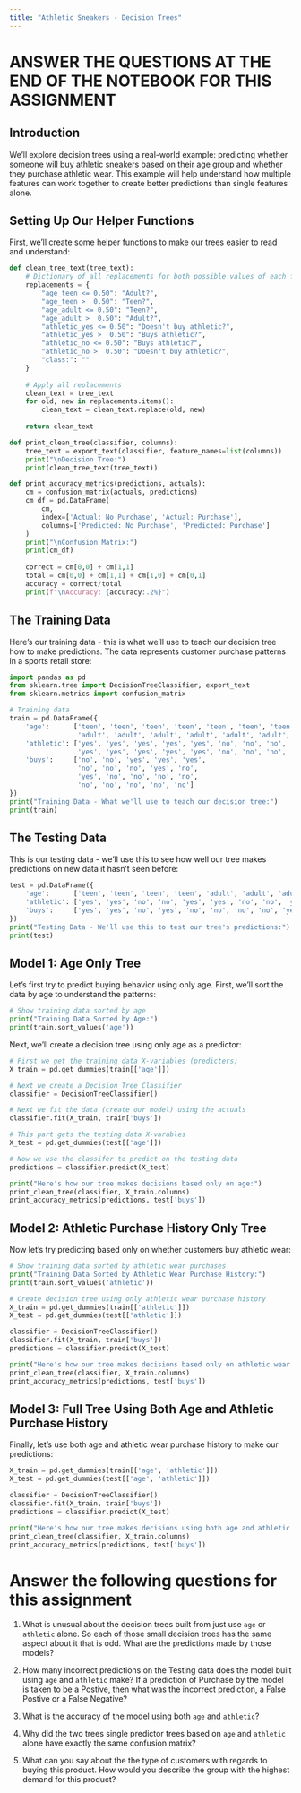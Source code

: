 ```yaml
---
title: "Athletic Sneakers - Decision Trees"
---
```


# ANSWER THE QUESTIONS AT THE END OF THE NOTEBOOK FOR THIS ASSIGNMENT

## Introduction
We'll explore decision trees using a real-world example: predicting whether someone will buy athletic sneakers based on their age group and whether they purchase athletic wear. This example will help understand how multiple features can work together to create better predictions than single features alone.

## Setting Up Our Helper Functions
First, we'll create some helper functions to make our trees easier to read and understand:

```python
def clean_tree_text(tree_text):
    # Dictionary of all replacements for both possible values of each feature
    replacements = {
        "age_teen <= 0.50": "Adult?",
        "age_teen >  0.50": "Teen?",
        "age_adult <= 0.50": "Teen?",
        "age_adult >  0.50": "Adult?",
        "athletic_yes <= 0.50": "Doesn't buy athletic?",
        "athletic_yes >  0.50": "Buys athletic?",
        "athletic_no <= 0.50": "Buys athletic?",
        "athletic_no >  0.50": "Doesn't buy athletic?",
        "class:": ""
    }
    
    # Apply all replacements
    clean_text = tree_text
    for old, new in replacements.items():
        clean_text = clean_text.replace(old, new)
    
    return clean_text

def print_clean_tree(classifier, columns):
    tree_text = export_text(classifier, feature_names=list(columns))
    print("\nDecision Tree:")
    print(clean_tree_text(tree_text))

def print_accuracy_metrics(predictions, actuals):
    cm = confusion_matrix(actuals, predictions)
    cm_df = pd.DataFrame(
        cm,
        index=['Actual: No Purchase', 'Actual: Purchase'],
        columns=['Predicted: No Purchase', 'Predicted: Purchase']
    )
    print("\nConfusion Matrix:")
    print(cm_df)
    
    correct = cm[0,0] + cm[1,1]
    total = cm[0,0] + cm[1,1] + cm[1,0] + cm[0,1]
    accuracy = correct/total
    print(f"\nAccuracy: {accuracy:.2%}")
```

## The Training Data
Here's our training data - this is what we'll use to teach our decision tree how to make predictions. The data represents customer purchase patterns in a sports retail store:

```python
import pandas as pd
from sklearn.tree import DecisionTreeClassifier, export_text
from sklearn.metrics import confusion_matrix

# Training data
train = pd.DataFrame({
    'age':      ['teen', 'teen', 'teen', 'teen', 'teen', 'teen', 'teen', 'teen', 'teen', 'teen',
                 'adult', 'adult', 'adult', 'adult', 'adult', 'adult', 'adult', 'adult', 'adult', 'adult'],
    'athletic': ['yes', 'yes', 'yes', 'yes', 'yes', 'no', 'no', 'no', 'no', 'no',
                 'yes', 'yes', 'yes', 'yes', 'yes', 'no', 'no', 'no', 'no', 'no'],
    'buys':     ['no', 'no', 'yes', 'yes', 'yes',     
                 'no', 'no', 'no', 'yes', 'no',      
                 'yes', 'no', 'no', 'no', 'no',     
                 'no', 'no', 'no', 'no', 'no']   
})
print("Training Data - What we'll use to teach our decision tree:")
print(train)
```

## The Testing Data
This is our testing data - we'll use this to see how well our tree makes predictions on new data it hasn't seen before:

```python
test = pd.DataFrame({
    'age':      ['teen', 'teen', 'teen', 'teen', 'adult', 'adult', 'adult', 'adult', 'teen', 'adult', 'teen', 'adult'],
    'athletic': ['yes', 'yes', 'no', 'no', 'yes', 'yes', 'no', 'no', 'yes', 'no', 'no', 'yes'],
    'buys':     ['yes', 'yes', 'no', 'yes', 'no', 'no', 'no', 'no', 'yes', 'no', 'no', 'no']
})
print("Testing Data - We'll use this to test our tree's predictions:")
print(test)
```

## Model 1: Age Only Tree
Let's first try to predict buying behavior using only age. First, we'll sort the data by age to understand the patterns:

```python
# Show training data sorted by age
print("Training Data Sorted by Age:")
print(train.sort_values('age'))
```

Next, we'll create a decision tree using only age as a predictor:

```python
# First we get the training data X-variables (predicters)
X_train = pd.get_dummies(train[['age']])

# Next we create a Decision Tree Classifier 
classifier = DecisionTreeClassifier()

# Next we fit the data (create our model) using the actuals 
classifier.fit(X_train, train['buys'])

# This part gets the testing data X-varables 
X_test = pd.get_dummies(test[['age']])

# Now we use the classifer to predict on the testing data
predictions = classifier.predict(X_test)

print("Here's how our tree makes decisions based only on age:")
print_clean_tree(classifier, X_train.columns)
print_accuracy_metrics(predictions, test['buys'])
```

## Model 2: Athletic Purchase History Only Tree
Now let's try predicting based only on whether customers buy athletic wear:

```python
# Show training data sorted by athletic wear purchases
print("Training Data Sorted by Athletic Wear Purchase History:")
print(train.sort_values('athletic'))

# Create decision tree using only athletic wear purchase history
X_train = pd.get_dummies(train[['athletic']])
X_test = pd.get_dummies(test[['athletic']])

classifier = DecisionTreeClassifier()
classifier.fit(X_train, train['buys'])
predictions = classifier.predict(X_test)

print("Here's how our tree makes decisions based only on athletic wear purchases:")
print_clean_tree(classifier, X_train.columns)
print_accuracy_metrics(predictions, test['buys'])
```

## Model 3: Full Tree Using Both Age and Athletic Purchase History
Finally, let's use both age and athletic wear purchase history to make our predictions:

```python
X_train = pd.get_dummies(train[['age', 'athletic']])
X_test = pd.get_dummies(test[['age', 'athletic']])

classifier = DecisionTreeClassifier()
classifier.fit(X_train, train['buys'])
predictions = classifier.predict(X_test)

print("Here's how our tree makes decisions using both age and athletic wear purchases:")
print_clean_tree(classifier, X_train.columns)
print_accuracy_metrics(predictions, test['buys'])
```

# Answer the following questions for this assignment 

1) What is unusual about the decision trees built from just use `age` or `athletic` alone. So each of those small decision trees has the same aspect about it that is odd. What are the predictions made by those models?

2) How many incorrect predictions on the Testing data does the model built using `age` and `athletic` make? If a prediction of Purchase by the model is taken to be a Postive, then what was the incorrect prediction, a False Postive or a False Negative? 

3) What is the accuracy of the model using both `age` and `athletic`?

4) Why did the two trees single predictor trees based on `age` and `athletic` alone have exactly the same confusion matrix?

5) What can you say about the the type of customers with regards to buying this product. How would you describe the group with the highest demand for this product?

